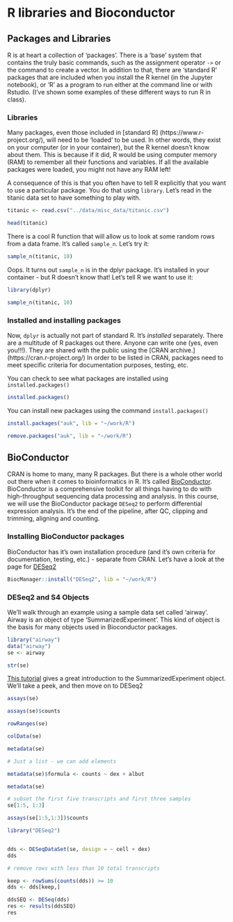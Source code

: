 # R libraries and Bioconductor

## Packages and Libraries

R is at heart a collection of 'packages'. There is a 'base' system that contains the truly basic commands, such as the assignment operator `->` or the command to create a vector. In addition to that, there are 'standard R' packages that are included when you install the R kernel (in the Jupyter notebook), or 'R' as a program to run either at the command line or with Rstudio. (I've shown some examples of these different ways to run R in class).

### Libraries

Many packages, even those included in [standard R] (https://www.r-project.org/), will need to be 'loaded' to be used. In other words, they exist on your computer (or in your container), but the R kernel doesn't know about them. This is because if it did, R would be using computer memory (RAM) to remember all their functions and variables. If all the available packages were loaded, you might not have any RAM left!

A consequence of this is that you often have to tell R explicitly that you want to use a particular package. You do that using `library`. Let's read in the titanic data set to have something to play with.




```R
titanic <- read.csv("../data/misc_data/titanic.csv")
```


```R
head(titanic)
```

There is a cool R function that will allow us to look at some random rows from a data frame. It's called `sample_n`. Let's try it:


```R
sample_n(titanic, 10)
```

Oops. It turns out `sample_n` is in the dplyr package. It's installed in your container - but R doesn't know that! Let's tell R we want to use it:


```R
library(dplyr)
```


```R
sample_n(titanic, 10)
```

### Installed and installing packages

Now, `dplyr` is actually not part of standard R. It's *installed* separately. There are a multitude of R packages out there. Anyone can write one (yes, even you!!!). They are shared with the public using the [CRAN archive.] (https://cran.r-project.org/) In order to be listed in CRAN, packages need to meet specific criteria for documentation purposes, testing, etc.

You can check to see what packages are installed using `installed.packages()`


```R
installed.packages()
```

You can install new packages using the command `install.packages()`



```R
install.packages("auk", lib = "~/work/R")
```


```R
remove.packages("auk", lib = "~/work/R")
```

## BioConductor

CRAN is home to many, many R packages. But there is a whole other world out there when it comes to bioinformatics in R. It's called [BioConductor](https://bioconductor.org/). BioConductor is a comprehensive toolkit for all things having to do with high-throughput sequencing data processing and analysis. In this course, we will use the BioConductor package `DESeq2` to perform differential expression analysis. It's the end of the pipeline, after QC, clipping and trimming, aligning and counting. 

### Installing BioConductor packages

BioConductor has it's own installation procedure (and it's own criteria for documentation, testing, etc.) - separate from CRAN. Let's have a look at the page for [DESeq2](https://bioconductor.org/packages/release/bioc/html/DESeq2.html)


```R
BiocManager::install("DESeq2", lib = "~/work/R")
```

### DESeq2 and S4 Objects

We'll walk through an example using a sample data set called 'airway'. Airway is an object of type 'SummarizedExperiment'. This kind of object is the basis for many objects used in Bioconductor packages.


```R
library("airway")
data("airway")
se <- airway
```


```R
str(se)
```

[This tutorial](https://bioconductor.org/packages/devel/bioc/vignettes/SummarizedExperiment/inst/doc/SummarizedExperiment.html) gives a great introduction to the SummarizedExperiment object. We'll take a peek, and then move on to DESeq2 


```R
assays(se)
```


```R
assays(se)$counts
```


```R
rowRanges(se)
```


```R
colData(se)
```


```R
metadata(se)
```


```R
# Just a list - we can add elements

metadata(se)$formula <- counts ~ dex + albut

metadata(se)
```


```R
# subset the first five transcripts and first three samples
se[1:5, 1:3]
```


```R
assays(se[1:5,1:3])$counts

```


```R
library("DESeq2")


dds <- DESeqDataSet(se, design = ~ cell + dex)
dds


```


```R
# remove rows with less than 10 total transcripts

keep <- rowSums(counts(dds)) >= 10
dds <- dds[keep,]
```


```R
ddsSEQ <- DESeq(dds)
res <- results(ddsSEQ)
res
```
